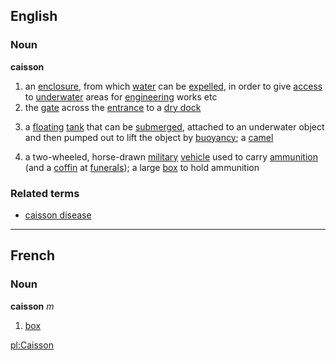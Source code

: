 ==English==
===Noun===
'''caisson'''
{{wikipediapar|caisson (engineering)}}
# an [[enclosure]], from which [[water]] can be [[expelled]], in order to give [[access]] to [[underwater]] areas for [[engineering]] works etc
# the [[gate]] across the [[entrance]] to a [[dry dock]]
#{{nautical}} a [[floating]] [[tank]] that can be [[submerge]]d, attached to an underwater object and then pumped out to lift the object by [[buoyancy]]; a [[camel]]
# a two-wheeled, horse-drawn [[military]] [[vehicle]] used to carry [[ammunition]] (and a [[coffin]] at [[funeral]]s); a large [[box]] to hold ammunition
===Related terms===
*[[caisson disease]]

----

==French==
===Noun===
'''caisson''' ''m''
# [[box]]

[[pl:Caisson]]